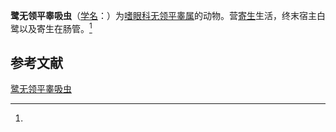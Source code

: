 {{Speciesbox
| name = 鹭无领平睾吸虫
| status = 
| status_system = 
| image = 
| genus = Pittacium
| species = egrettus
| authority = (Tang et Tang, 1979)<ref name='id10207'>{{cite web| url =http://www.bioinfo.cn/db05/BjdwSpecies.php?action=view&id=10207| title =鹭无领平睾吸虫| work =《中国动物物种编目数据库》| publisher =中国科学院微生物研究所| author =中国科学院动物研究所| accessdate =2009-04-16| deadurl =yes| archiveurl =https://web.archive.org/web/20160305033741/http://www.bioinfo.cn/db05/BjdwSpecies.php?action=view&id=10207| archivedate =2016-03-05}}</ref>
}}

'''鹭无领平睾吸虫'''（[[学名|学名]]：{{lang|la|''Pittacium egrettus''}}）为[[嗜眼科|嗜眼科]][[无领平睾属|无领平睾属]]的动物。营[[寄生|寄生]]生活，终末宿主白鹭以及寄生在肠管。<ref name='id10207'/>

== 参考文献 ==
{{reflist}}

{{Wikispecies|Pittacium egrettus}}

[[Category:无领平睾属|鹭无领平睾吸虫]]


{{吸虫小作品}}